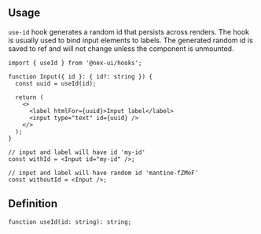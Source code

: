 

## Usage

`use-id` hook generates a random id that persists across renders.
The hook is usually used to bind input elements to labels.
The generated random id is saved to ref and will not change unless the component is unmounted.

```tsx
import { useId } from '@nex-ui/hooks';

function Input({ id }: { id?: string }) {
  const uuid = useId(id);

  return (
    <>
      <label htmlFor={uuid}>Input label</label>
      <input type="text" id={uuid} />
    </>
  );
}

// input and label will have id 'my-id'
const withId = <Input id="my-id" />;

// input and label will have random id 'mantine-fZMoF'
const withoutId = <Input />;
```

## Definition

```tsx
function useId(id: string): string;
```
